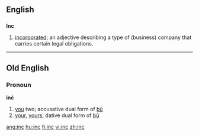 ==English==

==={{acronym}}===
'''Inc'''

# {{chiefly|North American}} [[incorporated]]; an adjective describing a type of (business) company that carries certain legal obligations.

----

==Old English==

===Pronoun===
'''inċ'''

# [[you]] two; accusative dual form of [[þū]]
# [[your]], [[yours]]; dative dual form of [[þū]]

[[ang:inc]]
[[hu:inc]]
[[fi:inc]]
[[vi:inc]]
[[zh:inc]]